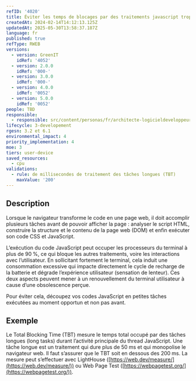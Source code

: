 ```yaml
---
refID: '4020'
title: Éviter les temps de blocages par des traitements javascript trop longs
createdAt: 2024-02-14T14:12:13.125Z
updatedAt: 2025-05-30T13:58:37.187Z
language: fr
published: true
refType: RWEB
versions:
  - version: GreenIT
    idRef: '4052'
  - version: 2.0.0
    idRef: '000-'
  - version: 3.0.0
    idRef: '000-'
  - version: 4.0.0
    idRef: '0052'
  - version: 5.0.0
    idRef: '0052'
people: TBD
responsible:
  - responsible: src/content/personas/fr/architecte-logicieldeveloppeur.mdx
lifecycle: 3-developement
rgesn: 3.2 et 6.1
environmental_impact: 4
priority_implementation: 4
moe: 3
tiers: user-device
saved_resources:
  - cpu
validations:
  - rule: de millisecondes de traitement des tâches longues (TBT)
    maxValue: '200'
---
```


## Description

Lorsque le navigateur transforme le code en une page web, il doit accomplir plusieurs tâches avant de pouvoir afficher la page : analyser le script HTML, construire la structure et le contenu de la page web (DOM) et enfin exécuter son code CSS et JavaScript.

L’exécution du code JavaScript peut occuper les processeurs du terminal à plus de 90 %, ce qui bloque les autres traitements, voire les interactions avec l’utilisateur. En sollicitant fortement le terminal, cela induit une consommation excessive qui impacte directement le cycle de recharge de la batterie et dégrade l’expérience utilisateur (sensation de lenteur). Ces deux aspects peuvent mener à un renouvellement du terminal utilisateur à cause d’une obsolescence perçue.

Pour éviter cela, découpez vos codes JavaScript en petites tâches exécutées au moment opportun et non pas avant.

## Exemple

Le Total Blocking Time (TBT) mesure le temps total occupé par des tâches longues (long tasks) durant l’activité principale du thread JavaScript. Une tâche longue est un traitement qui dure plus de 50 ms et qui monopolise le navigateur web. Il faut s’assurer que le TBT soit en dessous des 200 ms. La mesure peut s’effectuer avec LightHouse ([https://web.dev/measure/](https://web.dev/measure/)) ou Web Page Test ([https://webpagetest.org/](https://webpagetest.org/)).

